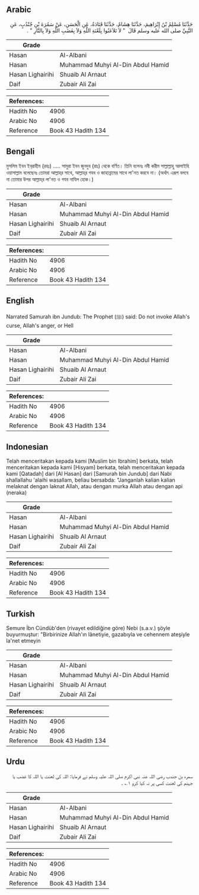 ## Arabic


<div dir="rtl" lang="ar" style={{fontSize:'larger',backgroundColor:'#f8f9fa',padding:20}}>
حَدَّثَنَا مُسْلِمُ بْنُ إِبْرَاهِيمَ، حَدَّثَنَا هِشَامٌ، حَدَّثَنَا قَتَادَةُ، عَنِ الْحَسَنِ، عَنْ سَمُرَةَ بْنِ جُنْدُبٍ، عَنِ النَّبِيِّ صلى الله عليه وسلم قَالَ ‏ "‏ لاَ تَلاَعَنُوا بِلَعْنَةِ اللَّهِ وَلاَ بِغَضَبِ اللَّهِ وَلاَ بِالنَّارِ ‏"‏ ‏.‏
</div>
<div style={{backgroundColor:'#f8f9fa',padding:20, marginBottom: 10}}><table> <thead> <tr> <th>Grade</th> <th></th> </tr> </thead> <tbody> <tr><td>Hasan</td><td>Al-Albani</td></tr><tr><td>Hasan</td><td>Muhammad Muhyi Al-Din Abdul Hamid</td></tr><tr><td>Hasan Lighairihi</td><td>Shuaib Al Arnaut</td></tr><tr><td>Daif</td><td>Zubair Ali Zai</td></tr></tbody></table><table> <thead> <tr> <th>References:</th> <th></th> </tr> </thead> <tbody><tr><td>Hadith No</td><td>4906</td></tr><tr><td>Arabic No</td><td>4906</td></tr><tr><td>Reference</td><td>Book 43 Hadith 134</td></tr></tbody></table></div>

## Bengali


<div dir="ltr" lang="bn" style={{fontSize:'larger',backgroundColor:'#f8f9fa',padding:20}}>
মুসলিম ইবন ইব্‌রাহীম (রহঃ) ..... সামুরা ইবন জুনদুব (রাঃ) থেকে বর্ণিত। তিনি বলেনঃ নবী করীম সাল্লাল্লাহু আলাইহি ওয়াসাল্লাম বলেছেনঃ তোমরা আল্লাহ্‌র সাথে, আল্লাহ্‌র গযব ও জাহান্নামের সাথে লা'নত করবে না। (অর্থাৎ এরূপ বলবে না তোমার উপর আল্লাহ্‌র লা'নত ও গযব নাযিল হোক।)
</div>
<div style={{backgroundColor:'#f8f9fa',padding:20, marginBottom: 10}}><table> <thead> <tr> <th>Grade</th> <th></th> </tr> </thead> <tbody> <tr><td>Hasan</td><td>Al-Albani</td></tr><tr><td>Hasan</td><td>Muhammad Muhyi Al-Din Abdul Hamid</td></tr><tr><td>Hasan Lighairihi</td><td>Shuaib Al Arnaut</td></tr><tr><td>Daif</td><td>Zubair Ali Zai</td></tr></tbody></table><table> <thead> <tr> <th>References:</th> <th></th> </tr> </thead> <tbody><tr><td>Hadith No</td><td>4906</td></tr><tr><td>Arabic No</td><td>4906</td></tr><tr><td>Reference</td><td>Book 43 Hadith 134</td></tr></tbody></table></div>

## English


<div dir="ltr" lang="en" style={{fontSize:'larger',backgroundColor:'#f8f9fa',padding:20}}>
Narrated Samurah ibn Jundub: The Prophet (ﷺ) said: Do not invoke Allah's curse, Allah's anger, or Hell
</div>
<div style={{backgroundColor:'#f8f9fa',padding:20, marginBottom: 10}}><table> <thead> <tr> <th>Grade</th> <th></th> </tr> </thead> <tbody> <tr><td>Hasan</td><td>Al-Albani</td></tr><tr><td>Hasan</td><td>Muhammad Muhyi Al-Din Abdul Hamid</td></tr><tr><td>Hasan Lighairihi</td><td>Shuaib Al Arnaut</td></tr><tr><td>Daif</td><td>Zubair Ali Zai</td></tr></tbody></table><table> <thead> <tr> <th>References:</th> <th></th> </tr> </thead> <tbody><tr><td>Hadith No</td><td>4906</td></tr><tr><td>Arabic No</td><td>4906</td></tr><tr><td>Reference</td><td>Book 43 Hadith 134</td></tr></tbody></table></div>

## Indonesian


<div dir="ltr" lang="id" style={{fontSize:'larger',backgroundColor:'#f8f9fa',padding:20}}>
Telah menceritakan kepada kami [Muslim bin Ibrahim] berkata, telah menceritakan kepada kami [Hisyam] berkata, telah menceritakan kepada kami [Qatadah] dari [Al Hasan] dari [Samurah bin Jundub] dari Nabi shallallahu 'alaihi wasallam, beliau bersabda: "Janganlah kalian kalian melaknat dengan laknat Allah, atau dengan murka Allah atau dengan api (neraka)
</div>
<div style={{backgroundColor:'#f8f9fa',padding:20, marginBottom: 10}}><table> <thead> <tr> <th>Grade</th> <th></th> </tr> </thead> <tbody> <tr><td>Hasan</td><td>Al-Albani</td></tr><tr><td>Hasan</td><td>Muhammad Muhyi Al-Din Abdul Hamid</td></tr><tr><td>Hasan Lighairihi</td><td>Shuaib Al Arnaut</td></tr><tr><td>Daif</td><td>Zubair Ali Zai</td></tr></tbody></table><table> <thead> <tr> <th>References:</th> <th></th> </tr> </thead> <tbody><tr><td>Hadith No</td><td>4906</td></tr><tr><td>Arabic No</td><td>4906</td></tr><tr><td>Reference</td><td>Book 43 Hadith 134</td></tr></tbody></table></div>

## Turkish


<div dir="ltr" lang="tr" style={{fontSize:'larger',backgroundColor:'#f8f9fa',padding:20}}>
Semure İbn Cündüb'den (rivayet edildiğine göre) Nebi (s.a.v.) şöyle buyurmuştur: "Birbirinize Allah'ın lânetiyie, gazabıyla ve cehennem ateşiyle la'net etmeyin
</div>
<div style={{backgroundColor:'#f8f9fa',padding:20, marginBottom: 10}}><table> <thead> <tr> <th>Grade</th> <th></th> </tr> </thead> <tbody> <tr><td>Hasan</td><td>Al-Albani</td></tr><tr><td>Hasan</td><td>Muhammad Muhyi Al-Din Abdul Hamid</td></tr><tr><td>Hasan Lighairihi</td><td>Shuaib Al Arnaut</td></tr><tr><td>Daif</td><td>Zubair Ali Zai</td></tr></tbody></table><table> <thead> <tr> <th>References:</th> <th></th> </tr> </thead> <tbody><tr><td>Hadith No</td><td>4906</td></tr><tr><td>Arabic No</td><td>4906</td></tr><tr><td>Reference</td><td>Book 43 Hadith 134</td></tr></tbody></table></div>

## Urdu


<div dir="rtl" lang="ur" style={{fontSize:'larger',backgroundColor:'#f8f9fa',padding:20}}>
سمرہ بن جندب رضی اللہ عنہ نبی اکرم صلی اللہ علیہ وسلم نے فرمایا: اللہ کی لعنت یا اللہ کا غضب یا جہنم کی لعنت کسی پر نہ کیا کرو ۱؎ ۔
</div>
<div style={{backgroundColor:'#f8f9fa',padding:20, marginBottom: 10}}><table> <thead> <tr> <th>Grade</th> <th></th> </tr> </thead> <tbody> <tr><td>Hasan</td><td>Al-Albani</td></tr><tr><td>Hasan</td><td>Muhammad Muhyi Al-Din Abdul Hamid</td></tr><tr><td>Hasan Lighairihi</td><td>Shuaib Al Arnaut</td></tr><tr><td>Daif</td><td>Zubair Ali Zai</td></tr></tbody></table><table> <thead> <tr> <th>References:</th> <th></th> </tr> </thead> <tbody><tr><td>Hadith No</td><td>4906</td></tr><tr><td>Arabic No</td><td>4906</td></tr><tr><td>Reference</td><td>Book 43 Hadith 134</td></tr></tbody></table></div>